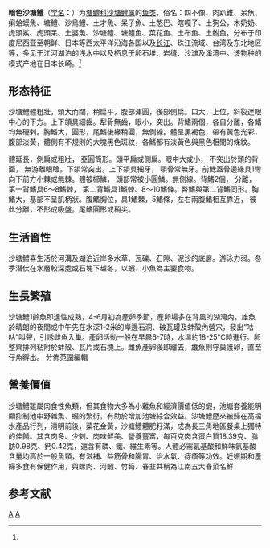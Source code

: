 {{Speciesbox
| taxon = Odontobutis obscura
| image = Odontobutis obscura1.jpg
| binomial_authority = (Temminck et Schlegel, 1845)<ref name='id8255'>{{cite web| url =http://www.bioinfo.cn/db05/BjdwSpecies.php?action=view&id=8255| title =暗色沙塘鳢| work =《中国动物物种编目数据库》| publisher =中国科学院微生物研究所| author =中国科学院动物研究所| accessdate =2009-04-16| deadurl =yes| archiveurl =https://web.archive.org/web/20160305042952/http://www.bioinfo.cn/db05/BjdwSpecies.php?action=view&id=8255| archivedate =2016-03-05}}</ref>
}}

'''暗色沙塘鳢'''（[[学名|学名]]：{{lang|la|''Odontobutis obscura''}}）为[[塘鳢科|塘鳢科]][[沙塘鳢属|沙塘鳢属]]的[[鱼类|鱼类]]，俗名：四不像、肉趴錐、呆魚、瘌蛤蟆魚、塘鱧、沙烏鱧、土才魚、呆子魚、土憨巴、瞎嘎子、土狗公，木奶奶、虎頭鯊、虎頭呆、土婆魚、沙塘鳢、塘鳢鱼、菜花鱼、土布鱼、土鲋鱼。分布于印度尼西亚至朝鲜、日本等西太平洋沿海各国以及[[长江|长江]]、珠江流域、台湾及东北地区等，多见于江河湖泊的浅水中以及栖息于卵石堆、岩缝、沙滩及溪湾中。该物种的模式产地在日本长崎。<ref name='id8255'/>

== 形态特征 ==
沙塘鱧體粗壯，頭大而闊，稍扁平，腹部渾圓，後部側扁。口大，上位，斜裂達眼中心的下方。上下頜具細齒。犁骨無齒，眼小，突出。背鰭兩個，各自分離，各鰭均無硬刺。胸鰭大，圓形，尾鰭後緣稍圓，無側線。體呈黑褐色，帶有黃色光彩，腹部淡黃，體側有不規則的大塊黑色斑紋，各鰭都有淡黃色與黑色相間的條紋。

體延長，側扁或粗壯， 亞圓筒形。頭平扁或側扁。眼中大或小， 不突出於頭的背面， 無游離眼瞼。下頜常突出。上下頜具細牙， 顎骨常無牙。前鰓蓋骨邊緣具1彎向下前方小棘或無棘。體被櫛鱗， 頭部常被小圓鱗。無側線。背鰭2個， 分離， 第一背鰭具6～8鰭棘， 第二背鰭具1鰭棘、8～10鰭條。臀鰭與第二背鰭同形。胸鰭大，基部不呈肌柄狀。腹鰭胸位，具1鰭棘，5鰭條，左右兩腹鰭相互靠近， 彼此分離，不形成吸盤。尾鰭圓形或稍尖。

== 生活習性 ==
沙塘鱧喜生活於河溝及湖泊近岸多水草、瓦礫、石隙、泥沙的底層。游泳力弱。冬季潛伏在水層較深處或石塊下越冬，以蝦、小魚為主要食物。

== 生長繁殖 ==
沙塘鱧1齡魚即達性成熟，4-6月初為產卵季節，產卵場多在背風的湖灣內。雄魚於晴朗的夜間或中午先在水深1-2米的岸邊石洞、破瓦罐及蚌殼內營穴，發出“咕咕”叫聲，引誘雌魚入巢。產卵活動一般在早晨6-7時，水溫約18-25℃時進行。卵整齊排列粘附於蚌殼、瓦片或石塊上。雌魚產卵後即離去，雄魚則守巢護卵，直至仔魚孵出。
分佈范圍編輯

== 營養價值 ==
沙塘鱧雖屬肉食性魚類，但其食物大多為小雜魚和經濟價值低的蝦，池塘套養能明顯抑制池中野雜魚、蝦的繁衍，有助於增加池塘綜合效益。沙塘鱧歷來被歸在高檔水產品行列，清明前後，菜花金黃，沙塘鱧體肥籽滿，成為長三角地區餐桌上獨特的佳餚。其含肉多、少刺、肉味鮮美、營養豐富，每百克肉含蛋白質18.39克、脂肪0.98克、鈣0.42克，還含有磷、鐵、維生素等。人體必需氨基酸和鮮味氨基酸含量均高於一般魚類，有滋補、益筋骨和腸胃、治水氣、痔瘡等功效。妊娠期和產婦多食有保健作用，與螺肉、河蝦、竹筍、春韭共稱為江南五大春菜名鮮

== 参考文献 ==
{{reflist}}

{{Taxonbar|from=Q1044404}}

[[Category:沙塘鳢属|A]]
[[Category:1845年描述的魚類|A]]